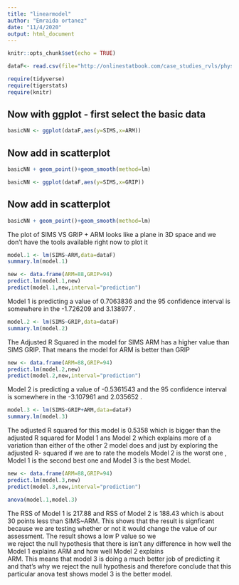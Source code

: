 ```yaml
---
title: "linearmodel"
author: "Emraida ortanez"
date: "11/4/2020"
output: html_document
---
```


```r
knitr::opts_chunk$set(echo = TRUE)
```

```r
dataF<- read.csv(file="http://onlinestatbook.com/case_studies_rvls/physical_strength/data.txt",sep="",header=TRUE  )      
``` 

```r
require(tidyverse)
require(tigerstats)
require(knitr)
```



##  Now with ggplot - first select the basic data

```r
basicNN <- ggplot(dataF,aes(y=SIMS,x=ARM))
```

## Now add in scatterplot

```r
basicNN + geom_point()+geom_smooth(method=lm)
```

```r
basicNN <- ggplot(dataF,aes(y=SIMS,x=GRIP))
```

## Now add in scatterplot

```r
basicNN + geom_point()+geom_smooth(method=lm)
``` 
  
The plot of SIMS VS GRIP + ARM looks like a plane in 3D space and we don't have the tools available right now to plot it   

```r
model.1 <- lm(SIMS~ARM,data=dataF)
summary.lm(model.1)
```
```r
new <- data.frame(ARM=88,GRIP=94)
predict.lm(model.1,new)
predict(model.1,new,interval="prediction")
```
Model 1 is predicting a value of 0.7063836 and the 95 confidence interval is somewhere in the -1.726209 and 3.138977 . 

```r
model.2 <- lm(SIMS~GRIP,data=dataF)
summary.lm(model.2)
```

The Adjusted R Squared in the model for SIMS ARM has a higher value than SIMS GRIP. That means the model for ARM is better than GRIP

```r
new <- data.frame(ARM=88,GRIP=94)
predict.lm(model.2,new)
predict(model.2,new,interval="prediction")
```
Model 2 is predicting a value of -0.5361543 and the 95 confidence interval is somewhere in the -3.107961 and 2.035652 . 

```r
model.3 <- lm(SIMS~GRIP+ARM,data=dataF)
summary.lm(model.3)
```
The adjusted R squared for this model is 0.5358 which is bigger than the adjusted R squared for Model 1 ans Model 2 which explains 
more of a variation than either of the other 2 model does and just by exploring the adjusted R- squared if we are to rate the models 
Model 2 is the worst one , Model 1 is the second best one and Model 3 is the best Model.  

```r
new <- data.frame(ARM=88,GRIP=94)
predict.lm(model.3,new)
predict(model.3,new,interval="prediction")
```
```r
anova(model.1,model.3)
```
The RSS of Model 1 is 217.88 and RSS of Model 2 is 188.43 which is about 30 points less than SIMS~ARM. This shows that the result is 
signficant because we are testing whether or not it would change the value of our assessment. The result shows a low P value so we   
we reject the null hypothesis that there is isn't any difference in how well the Model 1 explains ARM and how well Model 2 explains  
ARM. This means that model 3 is doing a much better job of predicting it and that's why we reject the null hypothesis and therefore 
conclude that this particular anova test shows model 3 is the better model.  